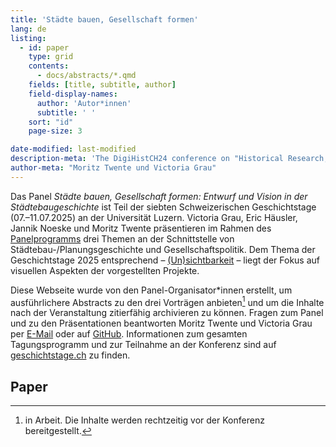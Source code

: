 ```yaml
---
title: 'Städte bauen, Gesellschaft formen'
lang: de
listing:
  - id: paper
    type: grid
    contents:
      - docs/abstracts/*.qmd
    fields: [title, subtitle, author]
    field-display-names: 
      author: 'Autor*innen'
      subtitle: ' '
    sort: "id"
    page-size: 3

date-modified: last-modified
description-meta: 'The DigiHistCH24 conference on "Historical Research, Digital Literacy, and Algorithmic Criticism," hosted by the University of Basel on September 12-13, 2024, explores the integration of digital tools and the critical role of algorithms in historical research. This book of abstracts features all presented papers, offering insights into cutting-edge methodologies, software applications, and challenges in digital history.'
author-meta: "Moritz Twente und Victoria Grau"
---
```


Das Panel *Städte bauen, Gesellschaft formen: Entwurf und Vision in der Städtebaugeschichte* ist Teil der siebten Schweizerischen Geschichtstage (07.--11.07.2025) an der Universität Luzern. Victoria Grau, Eric Häusler, Jannik Noeske und Moritz Twente präsentieren im Rahmen des [Panelprogramms](docs/panel.qmd) drei Themen an der Schnittstelle von Städtebau-/Planungsgeschichte und Gesellschaftspolitik. Dem Thema der Geschichtstage 2025 entsprechend -- [(Un)sichtbarkeit]((https://geschichtstage.ch/frontend/index.php?folder_id=7825&page_id=)) -- liegt der Fokus auf visuellen Aspekten der vorgestellten Projekte.

Diese Webseite wurde von den Panel-Organisator\*innen erstellt, um ausführlichere Abstracts zu den drei Vorträgen anbieten[^1] und um die Inhalte nach der Veranstaltung zitierfähig archivieren zu können. Fragen zum Panel und zu den Präsentationen beantworten Moritz Twente und Victoria Grau per [E-Mail](mailto:moritz.twente@unibas.ch) oder auf [GitHub](https://github.com/mtwente/geschichtstage25). Informationen zum gesamten Tagungsprogramm und zur Teilnahme an der Konferenz sind auf [geschichtstage.ch](https://www.geschichtstage.ch) zu finden.

[^1]: in Arbeit. Die Inhalte werden rechtzeitig vor der Konferenz bereitgestellt.

## Paper

:::{#paper}
:::